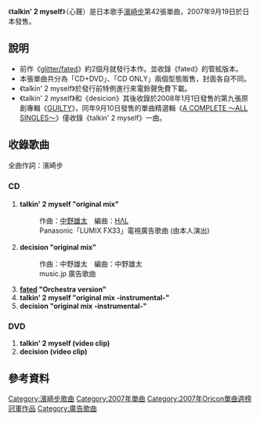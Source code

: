 {{lowercase|title=talkin' 2 myself}}
{{noteTA
|1=zh:心聲;zh-hant:心聲;zh-hans:自言自语;
}}
{{Single infobox
| Name           = talkin' 2 myself<br /><small>心聲</small>
| Cover          = Talkin' 2 myself DVD.png
| Artist         = [[濱崎步|濱崎步]]
| Album          = [[GUILTY|GUILTY]]
| A-side         = talkin' 2 myself
| B-side         = decision<br />fated "Orchestra version" 
| Released       = 2007年9月19日
| Format         = [[單曲|單曲]]
| Recorded       = 
| Genre          = [[日本流行音樂|日本流行音樂]]
| Length         = 24分18秒
| Label          = [[avex_trax|avex trax]]
| Writer         = [[濱崎步|濱崎步]]<br />中野雄太
| Producer       = 松浦勝人
| Certification  = * 金唱片（CD、[[日本唱片協會|日本唱片協會]]）
* 金唱片（全曲下載、日本唱片協會）
| Chart position = * 週間最高1名（[[Oricon|Oricon]]）
*2007年10月度月間第6名（Oricon）
*2007年度年間第79名（Oricon）
| Last single    = [[glitter/fated|glitter/fated]]<br />（2007年）
| This single    = '''talkin' 2 myself'''<br />（2007年）
| Next single    = [[Together_When...|Together When...]]<br />(2007年)
| Misc           = {{Extra album cover
  | Upper caption = 其它封面
  | Type          = 單曲
  | Cover         = talkin 2 myself.png
  | Lower caption  = CD Only版本封面
  }}
}}

《'''talkin' 2 myself'''》（心聲）是日本歌手[[濱崎步|濱崎步]]第42張單曲，2007年9月19日於日本發售。

== 說明 ==

*前作《[[glitter/fated|glitter/fated]]》約2個月就發行本作。並收錄《fated》的管絃版本。
*本張單曲共分為「CD+DVD」、「CD ONLY」兩個型態販售，封面各自不同。
*《talkin' 2 myself》於發行前特例進行來電鈴聲免費下載。
*《talkin' 2 myself》和《desicion》其後收錄於2008年1月1日發售的第九張原創專輯《[[GUILTY|GUILTY]]》，同年9月10日發售的單曲精選輯《[[A_COMPLETE_～ALL_SINGLES～|A COMPLETE ～ALL SINGLES～]]》僅收錄《talkin' 2 myself》一曲。

== 收錄歌曲 ==

全曲作詞：濱崎步

=== CD ===
#'''talkin' 2 myself "original mix"'''　
#:作曲：[[中野雄太|中野雄太]]　編曲：[[HΛL|HΛL]]
#:Panasonic「LUMIX FX33」電視廣告歌曲 (由本人演出)
#'''decision "original mix"'''　
#:作曲：中野雄太　編曲：中野雄太
#:music.jp 廣告歌曲
#'''[[glitter/fated|fated]] "Orchestra version"'''
#'''talkin' 2 myself "original mix -instrumental-"'''
#'''decision "original mix -instrumental-"'''

=== DVD ===
#'''talkin' 2 myself (video clip)'''
#'''decision (video clip)'''

== 參考資料 ==
<references/>
{{Ayumi Hamasaki singles}}
{{Oricon單曲週榜冠軍 (2007年)|2007年10月1日}}

[[Category:濱崎步歌曲|Category:濱崎步歌曲]]
[[Category:2007年單曲|Category:2007年單曲]]
[[Category:2007年Oricon單曲週榜冠軍作品|Category:2007年Oricon單曲週榜冠軍作品]]
[[Category:廣告歌曲|Category:廣告歌曲]]